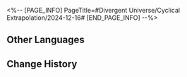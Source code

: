 <%-- [PAGE_INFO]
PageTitle=#Divergent Universe/Cyclical Extrapolation/2024-12-16#
[END_PAGE_INFO] --%>
{{Event
|name              = Cyclical Extrapolation: Master Repairman
|image             = Event Cyclical Extrapolation Master Repairman.png
|type              = Cyclical Extrapolation
|time_known        = yes
|time_start        = 2024-12-16 04:00:00
|time_end          = 2024-12-23 03:59:59
}}

{{Cyclical Extrapolation
|boons      = 
|curios     = Cosmic Big Lotto; Interastral Big Lotto; Omniscient Capsule
|equations  = 
|trailblaze = 
|rewards    = Relic Remains*30; Lost Crystal*3
|boss_1_1   = Automaton Grizzly; Abundance Sprite: Malefic Ape; Dreamjolt Troupe's Sweet Gorilla; "Tomorrow in Harmonious Chords"; "Present Inebriated in Revelry"
|boss_1_2   = Disciples of Sanctus Medicus: Shape Shifter (Bug); The Ascended (Bug); Abundance Sprite: Malefic Ape (Bug); Senior Staff: Team Leader (Bug); Aurumaton Spectral Envoy (Bug); Dreamjolt Troupe's Beyond Overcooked (Bug); Dreamjolt Troupe's Sweet Gorilla (Bug); "Past Confined and Caged" (Bug); "Tomorrow in Harmonious Chords" (Bug); "Present Inebriated in Revelry" (Bug)
|boss_2_1   = Automaton Grizzly (Bug); Abundance Sprite: Malefic Ape (Bug); Dreamjolt Troupe's Sweet Gorilla (Bug); "Tomorrow in Harmonious Chords" (Bug); "Present Inebriated in Revelry" (Bug)
|boss_2_2   = Svarog (Complete); Stellaron Hunter: Kafka (Complete); Abundant Ebon Deer (Complete); Cloud Knight Lieutenant: Yanqing (Complete); Memory Zone Meme "Something Unto Death" (Complete)
|boss_3     = Argenti (Complete)
|rules      = Obtain this week's Preset Constructs upon entering the first plane
|root       = Divergent Universe: The Human Comedy
}}

==Other Languages==
{{Other Languages
|en   = Cyclical Extrapolation: Master Repairman
|zhs  = 周期演算：修理大师
|zht  = 週期演算：修理大師
|ja   = 周期演算：修理マスター
|ko   = 주기 연산: 수리 마스터
|es   = Cálculo periódico: Maestro de reparaciones
|fr   = Calcul cyclique&nbsp;: Maître réparateur
|ru   = Цикличное вычисление: Мастер по ремонту
|th   = การคำนวณแบบรอบ: ช่างซ่อมระดับอาจารย์
|vi   = Ngoại Suy Chu Kỳ: Bậc Thầy Sửa Chữa
|de   = Zyklische Berechnung: Reparaturmeister
|id   = Kalkulasi Siklus: Ahli Perbaikan
|pt   = Extrapolação Cíclica: Mestre Faz Tudo
}}

==Change History==
{{Change History|2.7}}